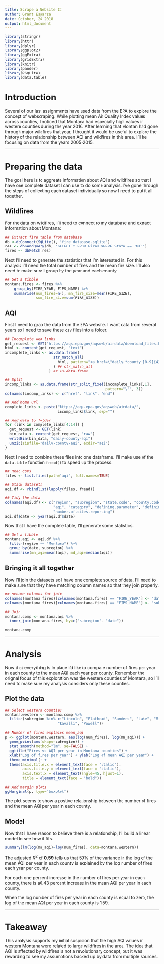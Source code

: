 ```yaml
---
title: Scrape a Website II
author: Grant Esparza
date: October, 26 2018
output: html_document
---
```


```r

library(stringr)
library(httr)
library(dplyr)
library(ggplot2)
library(ggExtra)
library(gridExtra)
library(knitr)
library(pander)
library(RSQLite)
library(data.table)

```

# Introduction

Several of our last assignments have used data from the EPA to explore the
concept of webscraping. While plotting mean Air Quality Index values across
counties, I noticed that Montana had especially high values in western counties
during the year 2016. After learning that Montan had gone through major
wildfires that year, I thought it would be useful to explore the history
of the relationship between AQI and wildfires in this area. I'll be focusing on
data from the years 2005-2015.

****

# Preparing the data

The goal here is to aggreate information about AQI and wildfires so that I have
one complete dataset I can use to do some analysis. I've gone through the steps
of collecting each dataset individually so now I need to put it all together.

## Wildfires

For the data on wildfires, I'll need to connect to my database and extract
information about Montana:

```r

## Extract fire table from database
db <-dbConnect(SQLite(), "fire_database.sqlite")
res <- dbSendQuery(db, "SELECT * FROM Fires WHERE State == 'MT'")
fires <- dbFetch(res)

```

Next I'll need to generate the statistics that I'm interested in. For this
analysis I'll need the total number of fires and the mean fire size. I'll
also need to make sure I group by the year and each county.

```r

## Get a tibble
montana.fires <- fires %>%
    group_by(FIRE_YEAR, FIPS_NAME) %>%
    summarise(num_fires=n(), mn_fire_size=mean(FIRE_SIZE),
              sum_fire_size=sum(FIRE_SIZE))

```

## AQI

First I need to grab the data from the EPA website. I want data from several years
so I need to save these `csv` files into a folder.

```r

## Incomplete web links
get_request <- GET("https://aqs.epa.gov/aqsweb/airdata/download_files.html#AQI")
html <- content(get_request, "text")
incomplete_links <- as.data.frame(
                      str_match_all(
                        html, pattern="<a href=\"daily.*county_[0-9]{4}\\.zip\">"
                      ) ## str_match_all
                    ) ## as.data.frame

## Split
incomp_links <- as.data.frame(str_split_fixed(incomplete_links[,1],
                                              pattern="\"", 3))
colnames(incomp_links) <- c("href", "link", "end")

## Add home url
complete_links <- paste("https://aqs.epa.gov/aqsweb/airdata/",
                        incomp_links$link, sep="")

## Add data to folder
for (link in complete_links[4:14]) {
  get_request <- GET(link)
  bin_data <- content(get_request, "raw")
  writeBin(bin_data, "daily-county-aqi")
  unzip(zipfile="daily-county-aqi", exdir="aqi")
}

```

Next I need to combine these files into one dataframe. I'll make use of the
`data.table` function `fread()` to speed up the process.

```r

## Read csvs
files <- list.files(path="aqi", full.names=TRUE)

## Stack datasets
aqi.df <- rbindlist(lapply(files, fread))

## Tidy the data
colnames(aqi.df) <- c("region", "subregion", "state.code", "county.code", "date",
                      "aqi", "category", "defining.parameter", "defining.site",
                      "number.of.sites.reporting")
aqi.df$date <- year(aqi.df$date)

```

Now that I have the complete table, I'll generate some statistics.

```r

## Get a tibble
montana.aqi <- aqi.df %>%
  filter(region == "Montana") %>%
  group_by(date, subregion) %>%
  summarise(mn_aqi=mean(aqi), md_aqi=median(aqi))

```

## Bringing it all together

Now I'll join the datasets so I have one complete source of data. I'll need to
make sure that they have matching column names so that they join properly.

```r

## Rename columns for join
colnames(montana.fires)[colnames(montana.fires) == "FIRE_YEAR"] <- "date"
colnames(montana.fires)[colnames(montana.fires) == "FIPS_NAME"] <- "subregion"

## Join
montana.comp <- montana.aqi %>%
  inner_join(montana.fires, by=c("subregion", "date"))

montana.comp

```

****

# Analysis

Now that everything is in place I'd like to compare number of fires per year in
each county to the mean AQI each year per county. Remember the orignal focus of
this exploration was the western counties of Montana, so I'll need to make sure
my analysis considers only these counties.

## Plot the data

```r

## Select western counties
montana.western <- montana.comp %>%
  filter(subregion %in% c("Lincoln", "Flathead", "Sanders", "Lake", "Missoula",
                        "Ravalli", "Powell"))

## Number of fires explains mean_aqi
p <- ggplot(montana.western, aes(log(num_fires), log(mn_aqi))) +
  geom_point(aes(shape=subregion)) +
  stat_smooth(method="lm", se=FALSE) +
  ggtitle("Fires vs AQI per year in Montana counties") +
  xlab("Log of fires per year") + ylab("Log of mean AQI per year") +
  theme_minimal() +
  theme(axis.title.x = element_text(face = "italic"),
        axis.title.y = element_text(face = "italic"),
        axis.text.x = element_text(angle=45, hjust=1),
        title = element_text(face = "bold"))

## Add margin plots
ggMarginal(p, type="boxplot")

```

The plot seems to show a postive relationship between the number of fires and
the mean AQI per year in each county.

## Model

Now that I have reason to believe there is a relationship, I'll build a linear
model to see how it fits.

```r

summary(lm(log(mn_aqi)~log(num_fires), data=montana.western))

```

The adjusted $R^{2}$ of **0.59** tells us that 59% of the variance in the log of the mean AQI per year in each county is explained by the log number of fires each year per county.

For each one percent increase in the number of fires per year in each county, there is a0.43 percent increase in the mean AQI per year in each county.

When the log number of fires per year in each county is equal to zero, the log of the
mean AQI per year in each county is 1.59.

****

# Takeaway

This analysis supports my initial suspicion that the high AQI values in western
Montana were related to large wildfires in the area. The idea that AQI is affected
by wildfires is not a revolutionary concept, but it was rewarding to see my assumptions
backed up by data from multiple sources.
